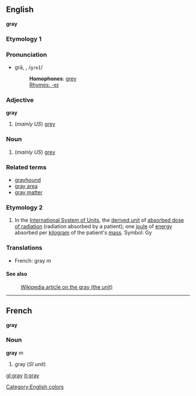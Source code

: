 ==English==
<!--If you edit this entry, please also edit the following entry to ensure these two entries remain in synchrony:
grey-->
'''gray'''

===Etymology 1===

===Pronunciation===
*grā, {{IPA|/ɡreɪ/}}, /<tt>greI</tt>/
*:'''Homophones''': [[grey]]
*:[[Rhymes:English:-eɪ|Rhymes: -eɪ]]

===Adjective===
'''gray'''

#(''mainly US'') [[grey]]

===Noun===

#(''mainly US'') [[grey]]

===Related terms===
*[[grayhound]]
*[[gray area]]
*[[gray matter]]

===Etymology 2===

#In the [[International System of Units]], the [[derived unit]] of [[absorbed dose of radiation]] (radiation absorbed by a patient); one [[joule]] of [[energy]] absorbed per [[kilogram]] of the patient's [[mass]].  Symbol: Gy

===Translations===
*French: gray ''m''

====See also====
:[[w:gray_(unit)|Wikipedia article on the gray (the unit)]]

----

==French==
'''gray'''

===Noun===
'''gray''' ''m''
# gray (''SI unit'')

[[Category:English colors]]
[[gl:gray]]
[[it:gray]]
